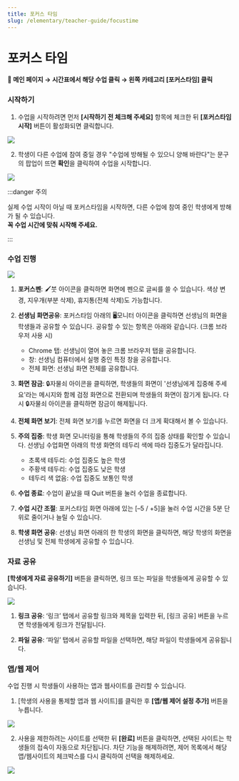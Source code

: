 ```yaml
---
title: 포커스 타임
slug: /elementary/teacher-guide/focustime
---
```



# 포커스 타임

#### 📍 메인 페이지 → 시간표에서 해당 수업 클릭 → 왼쪽 카테고리 [포커스타임] 클릭

### 시작하기

1. 수업을 시작하려면 먼저 **[시작하기 전 체크해 주세요]** 항목에 체크한 뒤 **[포커스타임 시작]** 버튼이 활성화되면 클릭합니다.

<Image src="/img/kr/elementary/teacher/05-01.jpg" size="lg" />

2. 학생이 다른 수업에 참여 중일 경우 "수업에 방해될 수 있으니 양해 바란다"는 문구의 팝업이 뜨면 **확인**을 클릭하여 수업을 시작합니다.

<Image src="/img/kr/elementary/teacher/05-02.jpg" size="sm" />

:::danger 주의

실제 수업 시작이 아닐 때 포커스타임을 시작하면, 다른 수업에 참여 중인 학생에게 방해가 될 수 있습니다.\
**꼭 수업 시간에 맞춰 시작해 주세요.**

:::

### 수업 진행

<Image src="/img/kr/elementary/teacher/05-03.jpg" size="lg" />

1. **포커스펜**: 🖌️붓 아이콘을 클릭하면 화면에 펜으로 글씨를 쓸 수 있습니다. 색상 변경, 지우개(부분 삭제), 휴지통(전체 삭제)도 가능합니다.

2. **선생님 화면공유**: 포커스타임 아래의 🖥️모니터 아이콘을 클릭하면 선생님의 화면을 학생들과 공유할 수 있습니다. 공유할 수 있는 항목은 아래와 같습니다.
   (크롬 브라우저 사용 시)

   - Chrome 탭: 선생님이 열어 놓은 크롬 브라우저 탭을 공유합니다.
   - 창: 선생님 컴퓨터에서 실행 중인 특정 창을 공유합니다.
   - 전체 화면: 선생님 화면 전체를 공유합니다.

3. **화면 잠금**: 🔒자물쇠 아이콘을 클릭하면, 학생들의 화면이 '선생님에게 집중해 주세요'라는 메시지와 함께 검정 화면으로 전환되며 학생들의 화면이 잠기게 됩니다. 다시 🔒자물쇠 아이콘을 클릭하면 잠금이 해제됩니다.

4. **전체 화면 보기**: 전체 화면 보기를 누르면 화면을 더 크게 확대해서 볼 수 있습니다.

5. **주의 집중**: 학생 화면 모니터링을 통해 학생들의 주의 집중 상태를 확인할 수 있습니다. 선생님 수업화면 아래의 학생 화면의 테두리 색에 따라 집중도가 달라집니다.

   - 초록색 테두리: 수업 집중도 높은 학생
   - 주황색 테두리: 수업 집중도 낮은 학생
   - 테두리 색 없음: 수업 집중도 보통인 학생

6. **수업 종료**: 수업이 끝났을 때 Quit 버튼을 눌러 수업을 종료합니다.

7. **수업 시간 조절**: 포커스타임 화면 아래에 있는 [–5 / +5]을 눌러 수업 시간을 5분 단위로 줄이거나 늘릴 수 있습니다.

8. **학생 화면 공유**: 선생님 화면 아래의 한 학생의 화면을 클릭하면, 해당 학생의 화면을 선생님 및 전체 학생에게 공유할 수 있습니다.

### 자료 공유

**[학생에게 자료 공유하기]** 버튼을 클릭하면, 링크 또는 파일을 학생들에게 공유할 수 있습니다.

<Image src="/img/kr/elementary/teacher/05-04.jpg" size="lg" />

1. **링크 공유**: ‘링크’ 탭에서 공유할 링크와 제목을 입력한 뒤, [링크 공유] 버튼을 누르면 학생들에게 링크가 전달됩니다.

2. **파일 공유**: ‘파일’ 탭에서 공유할 파일을 선택하면, 해당 파일이 학생들에게 공유됩니다.

### 앱/웹 제어

수업 진행 시 학생들이 사용하는 앱과 웹사이트를 관리할 수 있습니다.

1. [학생의 사용을 통제할 앱과 웹 사이트]를 클릭한 후 **[앱/웹 제어 설정 추가]** 버튼을 누릅니다.

<Image src="/img/kr/elementary/teacher/05-05.jpg" size="lg" />

2. 사용을 제한하려는 사이트를 선택한 뒤 **[완료]** 버튼을 클릭하면, 선택된 사이트는 학생들의 접속이 자동으로 차단됩니다. 차단 기능을 해제하려면, 제어 목록에서 해당 앱/웹사이트의 체크박스를 다시 클릭하여 선택을 해제하세요.

<Image src="/img/kr/elementary/teacher/05-06.jpg" size="lg" />

